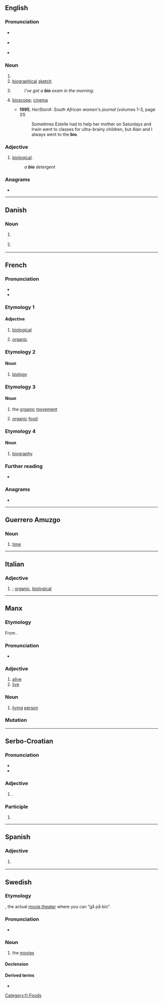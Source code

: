 {{also|Bio|bi'o|bio.|-bio|bio-|Bio.|bíó|Appendix:Variations of "bio"}}
==English==

===Pronunciation===
* {{a|UK}} {{IPA|/ˈbaɪəʊ/|lang=en}}
* {{a|US}} {{IPA|/ˈbaɪoʊ/|lang=en}}
* {{rhymes|aɪəʊ|lang=en}}

===Noun===
{{en-noun}}

# {{clipping of|en|biography}}
# [[biographical]] [[sketch]]
# {{lb|en|informal}} {{clipping of|en|biology}}
#: ''I've got a '''bio''' exam in the morning.''
# {{lb|en|South Africa|informal}} [[bioscope]]; [[cinema]]
#* '''1995''', ''HerStoriA: South African women's journal'' (volumes 1-3, page 31)
#*: Sometimes Estelle had to help her mother on Saturdays and Irwin went to classes for ultra-brainy children, but Alan and I always went to the '''bio'''.

===Adjective===
{{en-adj|-}}

# {{lb|en|informal}} [[biological]].
#: ''a '''bio''' detergent''

===Anagrams===
* {{anagrams|en|a=bio|BOI|Boi|IBO|IOB|Ibo|boi|obi}}

----

==Danish==

===Noun===
{{head|da|noun}}

# {{lb|da|slang}} {{l|en|cinema}}
# {{lb|da|slang}} {{l|en|biology}}

----

==French==

===Pronunciation===
* {{fr-IPA}}
* {{rhymes|o|lang=fr}}

===Etymology 1===
{{clipping|fr|biologique}}

====Adjective====
{{fr-adj|mf|inv=yes}}

# {{lb|fr|colloquial}} [[biological]] 
# {{lb|fr|ecology}} [[organic]]

===Etymology 2===
{{clipping|fr|biologie}}

====Noun====
{{fr-noun|f}}

# {{lb|fr|colloquial}} [[biology]] 

===Etymology 3===
{{rfe|fr}}

====Noun====
{{fr-noun|m}}

# {{lb|fr|informal}} the [[organic]] [[movement]]
# {{lb|fr|informal}} [[organic]] [[food]]

===Etymology 4===
{{clipping|fr|biographie}}

====Noun====
{{fr-noun|f}}

# {{lb|fr|colloquial|abbreviation}} [[biography]] 

===Further reading===
* {{R:TLFi}}

===Anagrams===
* {{anagrams|fr|Ibo}}

[[Category:fr:Foods]]

----

==Guerrero Amuzgo==

===Noun===
{{head|amu|noun}}

# [[time]]

----

==Italian==

===Adjective===
{{head|it|adjective|invariable}}

# {{lb|it|informal}} {{form of|Abbreviation|biologico|lang=it}}; [[organic]], [[biological]]

----

==Manx==

===Etymology===
{{PIE root|gv|gʷeyh₃}}
From {{inh|gv|sga|béo}}.

===Pronunciation===
* {{IPA|[blʲoː]|[bʲoː]|lang=gv}}

===Adjective===
{{head|gv|adjective}}

# [[alive]]
# [[live]]

===Noun===
{{gv-noun|m}}

# [[living]] [[person]]

===Mutation===
{{gv mut cons|b|io}}

----

==Serbo-Croatian==

===Pronunciation===
* {{IPA|/bîo/|lang=sh}}
* {{hyphenation|bi|o|lang=sh}}

===Adjective===
{{sh-adj|head=bȉo|def=bijȇlī|comp=bjèljī}}

# {{alternative form of|sh|bijȇl}}.

===Participle===
{{sh-participle}}

# {{inflection of|sh|biti||m|s|act|past|part}}

----

==Spanish==

===Adjective===
{{es-adj-inv}}

# {{l|en|bio}} {{gloss|biological}}

----

==Swedish==

===Etymology===
{{clipping|sv|biograf}}, the actual [[movie theater]] where you can ”gå på bio”.

===Pronunciation===
* {{audio|Sv-bio.ogg|audio|lang=sv}}

===Noun===
{{sv-noun|c}}

# the [[movies]]
#:{{ux|sv|Jag ska på '''bio''' ikväll, vill du hänga med?|I'm going to the '''movies''' tonight, you wanna join?}}

====Declension====
{{sv-noun-unc-irreg-c}}

====Derived terms====
* {{l|sv|biosalong}}
